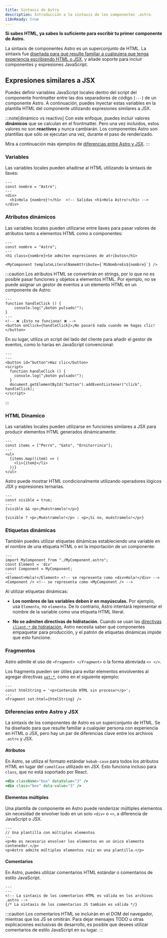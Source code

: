 ```yaml
---
title: Sintaxis de Astro
description: Introducción a la sintaxis de los componentes .astro.
i18nReady: true
---
```


**Si sabes HTML, ya sabes lo suficiente para escribir tu primer componente de Astro.**

La sintaxis de componentes Astro es un superconjunto de HTML. La sintaxis fue [diseñada para que resulte familiar a cualquiera que tenga experiencia escribiendo HTML o JSX](#diferencias-entre-astro-y-jsx), y añade soporte para incluir componentes y expresiones JavaScript.


## Expresiones similares a JSX

Puedes definir variables JavaScript locales dentro del script del componente frontmatter entre las dos separadores de código (`---`) de un componente Astro. A continuación, puedes inyectar estas variables en la plantilla HTML del componente utilizando expresiones similares a JSX.

:::note[dinámico vs reactivo]
Con este enfoque, puedes incluir valores **dinámicos** que se calculan en el frontmatter. Pero una vez incluidos, estos valores no son **reactivos** y nunca cambiarán. Los componentes Astro son plantillas que sólo se ejecutan una vez, durante el paso de renderizado.

Mira a continuación más ejemplos de [diferencias entre Astro y JSX](#diferencias-entre-astro-y-jsx).
:::

### Variables

Las variables locales pueden añadirse al HTML utilizando la sintaxis de llaves:

```astro title="src/components/Variables.astro" "{nombre}"
---
const nombre = "Astro";
---
<div>
  <h1>Hola {nombre}!</h1>  <!-- Salidas <h1>Hola Astro!</h1> -->
</div>
```

### Atributos dinámicos

Las variables locales pueden utilizarse entre llaves para pasar valores de atributos tanto a elementos HTML como a componentes:

```astro title="src/components/DynamicAttributes.astro" "{nombre}" "${nombre}"
---
const nombre = "Astro";
---
<h1 class={nombre}>Se admiten expresiones de atributos</h1>

<MyComponent templateLiteralNameAttribute={`MiNombreEs${nombre}`} />
```

:::caution
Los atributos HTML se convertirán en strings, por lo que no es posible pasar funciones y objetos a elementos HTML.
Por ejemplo, no se puede asignar un gestor de eventos a un elemento HTML en un componente de Astro:

```astro title="no-hagas-esto.astro"
---
function handleClick () {
    console.log("¡botón pulsado!");
}
---
<!-- ❌ ¡Esto no funciona! ❌ -->
<button onClick={handleClick}>¡No pasará nada cuando me hagas clic!</button>
```

En su lugar, utiliza un script del lado del cliente para añadir el gestor de eventos, como lo harías en JavaScript convencional:

```astro title="hacer-esto-en-lugar.astro"
---
---
<button id="button">Haz clic</button>
<script>
  function handleClick () {
    console.log("¡botón pulsado!");
  }
  document.getElementById("button").addEventListener("click", handleClick);
</script>
```
:::

### HTML Dinamico

Las variables locales pueden utilizarse en funciones similares a JSX para producir elementos HTML generados dinámicamente:

```astro title="src/components/DynamicHtml.astro" "{item}"
---
const items = ["Perro", "Gato", "Ornitorrinco"];
---
<ul>
  {items.map((item) => (
    <li>{item}</li>
  ))}
</ul>
```

Astro puede mostrar HTML condicionalmente utilizando operadores lógicos JSX y expresiones ternarias.

```astro title="src/components/ConditionalHtml.astro" "visible"
---
const visible = true;
---
{visible && <p>¡Muéstramelo!</p>}

{visible ? <p>¡Muéstramelo!</p> : <p>¡Si no, muéstramelo!</p>}
```

### Etiquetas dinámicas

También puedes utilizar etiquetas dinámicas estableciendo una variable en el nombre de una etiqueta HTML o en la importación de un componente:

```astro title="src/components/DynamicTags.astro" /Element|(?<!My)Component/
---
import MyComponent from "./MyComponent.astro";
const Element = 'div'
const Component = MyComponent;
---
<Element>Hola!</Element> <!-- se representa como <div>Hola!</div> -->
<Component /> <!-- se representa como <MyComponent /> -->
```

Al utilizar etiquetas dinámicas:

- **Los nombres de las variables deben ir en mayúsculas.** Por ejemplo, usa `Elemento`, no `elemento`. De lo contrario, Astro intentará representar el nombre de la variable como una etiqueta HTML literal.

- **No se admiten directivas de hidratación.** Cuando se usan las [directivas `client:*` de hidratación](/es/core-concepts/framework-components/#hidratando-componentes-interactivos), Astro necesita saber qué componentes empaquetar para producción, y el patrón de etiquetas dinámicas impide que esto funcione.

### Fragmentos

Astro admite el uso de `<Fragment> </Fragment>` o la forma abreviada `<> </>`. 

Los fragments pueden ser útiles para evitar elementos envolventes al agregar directivas [`set:*`](/es/reference/directives-reference/#sethtml), como en el siguiente ejemplo:

```astro title="src/components/SetHtml.astro" "Fragment"
---
const htmlString = '<p>Contenido HTML sin procesar</p>';
---
<Fragment set:html={htmlString} />
```

### Diferencias entre Astro y JSX

La sintaxis de los componentes de Astro es un superconjunto de HTML. Se ha diseñado para que resulte familiar a cualquier persona con experiencia en HTML o JSX, pero hay un par de diferencias clave entre los archivos `.astro` y JSX.

#### Atributos

En Astro, se utiliza el formato estándar `kebab-case` para todos los atributos HTML en lugar del `camelCase` utilizado en JSX. Esto funciona incluso para `class`, que no está soportado por React.

```jsx del={1} ins={2} title="ejemplo.astro"
<div className="box" dataValue="3" />
<div class="box" data-value="3" />
```

#### Elementos múltiples

Una plantilla de componente en Astro puede renderizar múltiples elementos sin necesidad de envolver todo en un solo `<div>` o `<>`, a diferencia de JavaScript o JSX.

```astro title="src/components/RootElements.astro"
---
// Una plantilla con múltiples elementos
---
<p>No es necesario envolver los elementos en un único elemento contenedor.</p>
<p>Astro admite múltiples elementos raíz en una plantilla.</p>
```

#### Comentarios

En Astro, puedes utilizar comentarios HTML estándar o comentarios de estilo JavaScript.

```astro title="ejemplo.astro"
---
---
<!-- La sintaxis de los comentarios HTML es válida en los archivos .astro -->
{/* La sintaxis de los comentarios JS también es válida */}
```

:::caution
Los comentarios HTML se incluirán en el DOM del navegador, mientras que los JS se omitirán. Para dejar mensajes TODO u otras explicaciones exclusivas de desarrollo, es posible que desees utilizar comentarios de estilo JavaScript en su lugar.
:::


